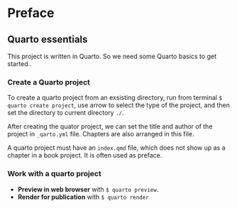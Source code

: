 # Preface {.unnumbered}

## Quarto essentials

This project is written in Quarto. So we need some Quarto basics to get started..

### Create a Quarto project

To create a quarto project from an exsisting directory, run from terminal `$ quarto create project`, use arrow to select the type of the project, and then set the directory to current directory `./`.

After creating the quator project, we can set the title and author of the project in `_qarto.yml` file. Chapters are also arranged in this file.

A quarto project must have an `index.qmd` file, which does not show up as a chapter in a book project. It is often used as preface.

### Work with a quarto project

-   **Preview in web browser** with `$ quarto preview`.
-   **Render for publication** with `$ quarto render`
